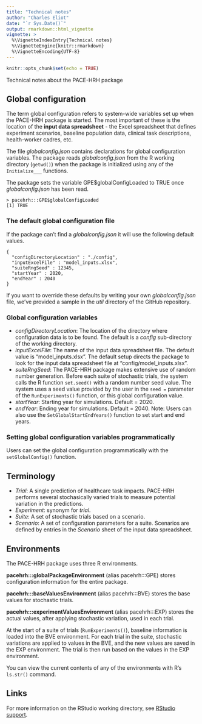```yaml
---
title: "Technical notes"
author: "Charles Eliot"
date: "`r Sys.Date()`"
output: rmarkdown::html_vignette
vignette: >
  %\VignetteIndexEntry{Technical notes}
  %\VignetteEngine{knitr::rmarkdown}
  %\VignetteEncoding{UTF-8}
---
```


```r
knitr::opts_chunk$set(echo = TRUE)
```
Technical notes about the PACE-HRH package

## Global configuration

The term global configuration refers to system-wide variables set up
when the PACE-HRH package is started. The most important of these is the location of the 
__input data spreadsheet__ - the Excel spreadsheet that defines experiment scenarios, 
baseline population data, clinical task descriptions, health-worker cadres, etc. 

The file _globalconfig.json_ contains declarations for global configuration 
variables. The package reads _globalconfig.json_ from the R working directory (`getwd()`)
when the package is initialized using any of the `Initialize___` functions.

The package sets the variable GPE$globalConfigLoaded to TRUE once _globalconfig.json_
has been read.

```
> pacehrh:::GPE$globalConfigLoaded
[1] TRUE
```

### The default global configuration file

If the package can't find a _globalconfig.json_ it will use the following
default values.

```
{
  "configDirectoryLocation" : "./config",
  "inputExcelFile" : "model_inputs.xlsx",
  "suiteRngSeed" : 12345,
  "startYear" : 2020,
  "endYear" : 2040
}
```

If you want to override these defaults by writing your own _globalconfig.json_ file,
we've provided a sample in the _util_ directory of the GitHub repository.

### Global configuration variables

- _configDirectoryLocation_: The location of the directory where configuration
data is to be found. The default is a _config_ sub-directory of the working directory.
- _inputExcelFile_: The name of the input data spreadsheet file. The default value
is "model_inputs.xlsx". The default setup directs the package to look for the
input data spreadsheet file at "config/model_inputs.xlsx".
- _suiteRngSeed_: The PACE-HRH package makes extensive use of random number
generation. Before each suite of stochastic trials, the system calls the 
R function `set.seed()` with a random number seed value. The system uses
a seed value provided by the user in the `seed =` parameter of the `RunExperiments()`
function, or this global configuration value.
- _startYear_: Starting year for simulations. Default = 2020.
- _endYear_: Ending year for simulations. Default = 2040. Note: Users can also
use the `SetGlobalStartEndYears()` function to set start and end years.

### Setting global configuration variables programmatically

Users can set the global configuration programmatically with the `setGlobalConfig()`
function. 

## Terminology

- _Trial_: A single prediction of healthcare task impacts. PACE-HRH 
performs several stochasically varied trials to measure potential
variation in the predictions.
- _Experiment_: synonym for _trial_.
- _Suite_: A set of stochastic trials based on a scenario.
- _Scenario_: A set of configuration parameters for a suite. Scenarios are defined by entries
in the _Scenario_ sheet of the input data spreadsheet.

## Environments

The PACE-HRH package uses three R environments.

__pacehrh:::globalPackageEnvironment__ (alias pacehrh:::GPE) stores configuration 
information for the entire package.

__pacehrh:::baseValuesEnvironment__ (alias pacehrh:::BVE) stores the base values 
for stochastic trials.

__pacehrh:::experimentValuesEnvironment__ (alias pacehrh:::EXP) stores the actual values, 
after applying stochastic variation, used in each trial.

At the start of a suite of trials (`RunExperiments()`), 
baseline information is loaded into the BVE environment. For each trial in the suite, 
stochastic variations are applied to values in the 
BVE, and the new values are saved in the EXP environment. The trial is then run 
based on the values in the EXP environment.
 
You can view the current contents of any of the environments with R's
`ls.str()` command.

## Links

For more information on the RStudio working directory,
see [RStudio support](https://support.rstudio.com/hc/en-us/articles/200711843-Working-Directories-and-Workspaces-in-the-RStudio-IDE).

